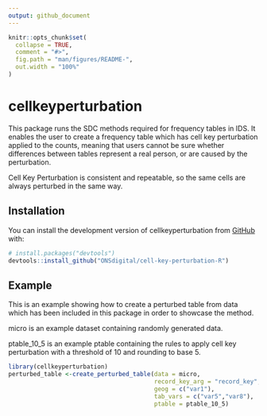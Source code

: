 ```yaml
---
output: github_document
---
```


<!-- README.md is generated from README.Rmd. Please edit that file -->

```r
knitr::opts_chunk$set(
  collapse = TRUE,
  comment = "#>",
  fig.path = "man/figures/README-",
  out.width = "100%"
)
```

# cellkeyperturbation

<!-- badges: start -->
<!-- badges: end -->

This package runs the SDC methods required for frequency tables in IDS. It enables the user to create a frequency table which has cell key perturbation applied to the counts, meaning that users cannot be sure whether differences between tables represent a real person, or are caused by the perturbation. 

Cell Key Perturbation is consistent and repeatable, so the same cells are always perturbed in the same way.

## Installation

You can install the development version of cellkeyperturbation from [GitHub](https://github.com/) with:

``` r
# install.packages("devtools")
devtools::install_github("ONSdigital/cell-key-perturbation-R")
```

## Example

This is an example showing how to create a perturbed table from data which has been included in this package in order to showcase the method. 

micro is an example dataset containing randomly generated data.

ptable_10_5 is an example ptable containing the rules to apply cell key perturbation with a threshold of 10 and rounding to base 5.

```r
library(cellkeyperturbation)
perturbed_table <-create_perturbed_table(data = micro,
                                         record_key_arg = "record_key",
                                         geog = c("var1"),
                                         tab_vars = c("var5","var8"),
                                         ptable = ptable_10_5)
```
